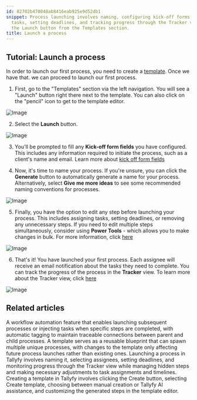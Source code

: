 ```yaml
---
id: 82702b470848ab8416eab925e9d52db1
snippet: Process launching involves naming, configuring kick-off forms, assigning
  tasks, setting deadlines, and tracking progress through the Tracker view after selecting
  the Launch button from the Templates section.
title: Launch a process
---
```


## Tutorial: Launch a process

In order to launch our first process, you need to create a [template](/products/pro/tutorials/your-first-template/). Once we have that. we can proceed to launch our first process.

1. First, go to the "Templates" section via the left navigation. You will see a "Launch" button right there next to the template. You can also click on the "pencil" icon to get to the template editor.

![Image](https://screenshots.tallyfy.com/tallyfy%2Fpro%2Fdesktop-light-open-edit-mode-template.png)

2. Select the **Launch** button.

![Image](https://screenshots.tallyfy.com/tallyfy%2Fpro%2Fdesktop-light-click-launchprocess-from-template-view.png)

3. You'll be prompted to fill any **Kick-off form fields** you have configured. This includes any information required to initiate the process, such as a client's name and email. Learn more about [kick off form fields](/products/pro/launching/triggers/kick-off-forms/)

4. Now, it's time to name your process. If you're unsure, you can click the **Generate** button to automatically generate a name for your process. Alternatively, select **Give me more ideas** to see some recommended naming conventions for processes.

![Image](https://screenshots.tallyfy.com/tallyfy%2Fpro%2Fdesktop-light-name-process-before-launch.png)

5. Finally, you have the option to edit any step before launching your process. This includes assigning tasks, setting deadlines, or removing any unnecessary steps. If you need to edit multiple steps simultaneously, consider using **Power Tools** - which allows you to make changes in bulk. For more information, click [here](/products/pro/documenting/templates/how-can-power-tools-enhance-my-tallyfy-experience/)

![Image](https://screenshots.tallyfy.com/tallyfy%2Fpro%2Fdesktop-light-edit-process-before-launch1.png)

6. That's it! You have launched your first process. Each assignee will receive an email notification about the tasks they need to complete. You can track the progress of the process in the **Tracker** view. To learn more about the Tracker view, click [here](/products/pro/tracking-and-tasks/tracker-view/how-can-i-manage-and-track-my-processes-on-tallyfy/)

![Image](https://screenshots.tallyfy.com/tallyfy%2Fpro%2Fdesktop-light-showcase-tracker-tab.png)


## Related articles
<CardGrid>
<LinkTitleCard header="<b>Launching > Launch another process when a task is completed</b>" href="/products/pro/launching/launch-process-when-task-is-completed/" > A workflow automation feature that enables launching subsequent processes or injecting tasks when specific steps are completed, with automatic tagging to maintain traceable connections between parent and child processes. </LinkTitleCard>
<LinkTitleCard header="<b>Pro > Launching</b>" href="/products/pro/launching/" > A template serves as a reusable blueprint that can spawn multiple unique processes, with changes to the template only affecting future process launches rather than existing ones. </LinkTitleCard>
<LinkTitleCard header="<b>Launching > Launch manually</b>" href="/products/pro/launching/how-can-i-launch-a-process-in-tallyfy/" > Launching a process in Tallyfy involves naming it, selecting assignees, setting deadlines, and monitoring progress through the Tracker view while managing hidden steps and making necessary adjustments to task assignments and timelines. </LinkTitleCard>
<LinkTitleCard header="<b>Tutorials > Create your first template</b>" href="/products/pro/tutorials/your-first-template/" > Creating a template in Tallyfy involves clicking the Create button, selecting Create template, choosing between manual creation or Tallyfy AI assistance, and customizing the generated steps in the template editor. </LinkTitleCard>
</CardGrid>